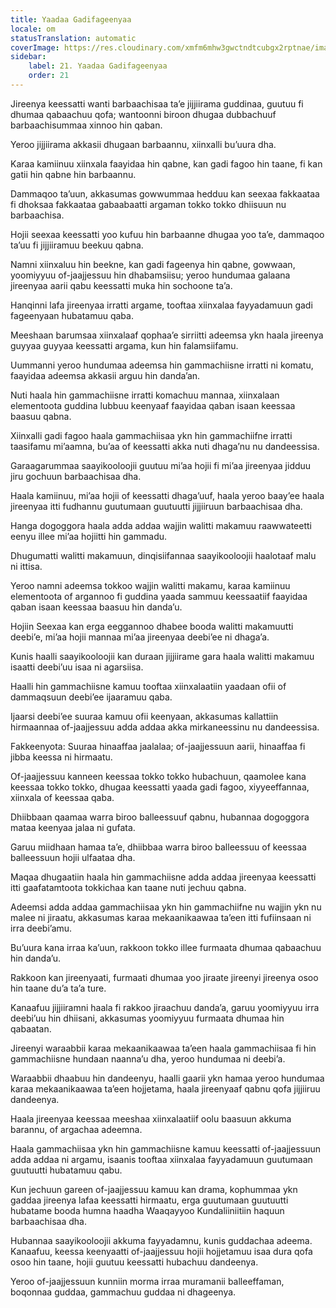 ```yaml
---
title: Yaadaa Gadifageenyaa
locale: om
statusTranslation: automatic
coverImage: https://res.cloudinary.com/xmfm6mhw3gwctndtcubgx2rptnae/image/upload/v1741354419/small_cover_la_gran_rebelion_28716e29d2.webp
sidebar:
    label: 21. Yaadaa Gadifageenyaa
    order: 21
---
```

Jireenya keessatti wanti barbaachisaa ta’e jijjiirama guddinaa, guutuu fi dhumaa qabaachuu qofa; wantoonni biroon dhugaa dubbachuuf barbaachisummaa xinnoo hin qaban.

Yeroo jijjiirama akkasii dhugaan barbaannu, xiinxalli bu’uura dha.

Karaa kamiinuu xiinxala faayidaa hin qabne, kan gadi fagoo hin taane, fi kan gatii hin qabne hin barbaannu.

Dammaqoo ta’uun, akkasumas gowwummaa hedduu kan seexaa fakkaataa fi dhoksaa fakkaataa gabaabaatti argaman tokko tokko dhiisuun nu barbaachisa.

Hojii seexaa keessatti yoo kufuu hin barbaanne dhugaa yoo ta’e, dammaqoo ta’uu fi jijjiiramuu beekuu qabna.

Namni xiinxaluu hin beekne, kan gadi fageenya hin qabne, gowwaan, yoomiyyuu of-jaajjessuu hin dhabamsiisu; yeroo hundumaa galaana jireenyaa aarii qabu keessatti muka hin sochoone ta’a.

Hanqinni lafa jireenyaa irratti argame, tooftaa xiinxalaa fayyadamuun gadi fageenyaan hubatamuu qaba.

Meeshaan barumsaa xiinxalaaf qophaa’e sirriitti adeemsa ykn haala jireenya guyyaa guyyaa keessatti argama, kun hin falamsiifamu.

Uummanni yeroo hundumaa adeemsa hin gammachiisne irratti ni komatu, faayidaa adeemsa akkasii arguu hin danda’an.

Nuti haala hin gammachiisne irratti komachuu mannaa, xiinxalaan elementoota guddina lubbuu keenyaaf faayidaa qaban isaan keessaa baasuu qabna.

Xiinxalli gadi fagoo haala gammachiisaa ykn hin gammachiifne irratti taasifamu mi’aamna, bu’aa of keessatti akka nuti dhaga’nu nu dandeessisa.

Garaagarummaa saayikooloojii guutuu mi’aa hojii fi mi’aa jireenyaa jidduu jiru gochuun barbaachisaa dha.

Haala kamiinuu, mi’aa hojii of keessatti dhaga’uuf, haala yeroo baay’ee haala jireenyaa itti fudhannu guutumaan guutuutti jijjiiruun barbaachisaa dha.

Hanga dogoggora haala adda addaa wajjin walitti makamuu raawwateetti eenyu illee mi’aa hojiitti hin gammadu.

Dhugumatti walitti makamuun, dinqisiifannaa saayikooloojii haalotaaf malu ni ittisa.

Yeroo namni adeemsa tokkoo wajjin walitti makamu, karaa kamiinuu elementoota of argannoo fi guddina yaada sammuu keessaatiif faayidaa qaban isaan keessaa baasuu hin danda’u.

Hojiin Seexaa kan erga eeggannoo dhabee booda walitti makamuutti deebi’e, mi’aa hojii mannaa mi’aa jireenyaa deebi’ee ni dhaga’a.

Kunis haalli saayikooloojii kan duraan jijjiirame gara haala walitti makamuu isaatti deebi’uu isaa ni agarsiisa.

Haalli hin gammachiisne kamuu tooftaa xiinxalaatiin yaadaan ofii of dammaqsuun deebi’ee ijaaramuu qaba.

Ijaarsi deebi’ee suuraa kamuu ofii keenyaan, akkasumas kallattiin hirmaannaa of-jaajjessuu adda addaa akka mirkaneessinu nu dandeessisa.

Fakkeenyota: Suuraa hinaaffaa jaalalaa; of-jaajjessuun aarii, hinaaffaa fi jibba keessa ni hirmaatu.

Of-jaajjessuu kanneen keessaa tokko tokko hubachuun, qaamolee kana keessaa tokko tokko, dhugaa keessatti yaada gadi fagoo, xiyyeeffannaa, xiinxala of keessaa qaba.

Dhiibbaan qaamaa warra biroo balleessuuf qabnu, hubannaa dogoggora mataa keenyaa jalaa ni gufata.

Garuu miidhaan hamaa ta’e, dhiibbaa warra biroo balleessuu of keessaa balleessuun hojii ulfaataa dha.

Maqaa dhugaatiin haala hin gammachiisne adda addaa jireenyaa keessatti itti gaafatamtoota tokkichaa kan taane nuti jechuu qabna.

Adeemsi adda addaa gammachiisaa ykn hin gammachiifne nu wajjin ykn nu malee ni jiraatu, akkasumas karaa mekaanikaawaa ta’een itti fufiinsaan ni irra deebi’amu.

Bu’uura kana irraa ka’uun, rakkoon tokko illee furmaata dhumaa qabaachuu hin danda’u.

Rakkoon kan jireenyaati, furmaati dhumaa yoo jiraate jireenyi jireenya osoo hin taane du’a ta’a ture.

Kanaafuu jijjiiramni haala fi rakkoo jiraachuu danda’a, garuu yoomiyyuu irra deebi’uu hin dhiisani, akkasumas yoomiyyuu furmaata dhumaa hin qabaatan.

Jireenyi waraabbii karaa mekaanikaawaa ta’een haala gammachiisaa fi hin gammachiisne hundaan naanna’u dha, yeroo hundumaa ni deebi’a.

Waraabbii dhaabuu hin dandeenyu, haalli gaarii ykn hamaa yeroo hundumaa karaa mekaanikaawaa ta’een hojjetama, haala jireenyaaf qabnu qofa jijjiiruu dandeenya.

Haala jireenyaa keessaa meeshaa xiinxalaatiif oolu baasuun akkuma barannu, of argachaa adeemna.

Haala gammachiisaa ykn hin gammachiisne kamuu keessatti of-jaajjessuun adda addaa ni argamu, isaanis tooftaa xiinxalaa fayyadamuun guutumaan guutuutti hubatamuu qabu.

Kun jechuun gareen of-jaajjessuu kamuu kan drama, kophummaa ykn gaddaa jireenya lafaa keessatti hirmaatu, erga guutumaan guutuutti hubatame booda humna haadha Waaqayyoo Kundaliiniitiin haquun barbaachisaa dha.

Hubannaa saayikooloojii akkuma fayyadamnu, kunis guddachaa adeema. Kanaafuu, keessa keenyaatti of-jaajjessuu hojii hojjetamuu isaa dura qofa osoo hin taane, hojii guutuu keessatti hubachuu dandeenya.

Yeroo of-jaajjessuun kunniin morma irraa muramanii balleeffaman, boqonnaa guddaa, gammachuu guddaa ni dhageenya.

